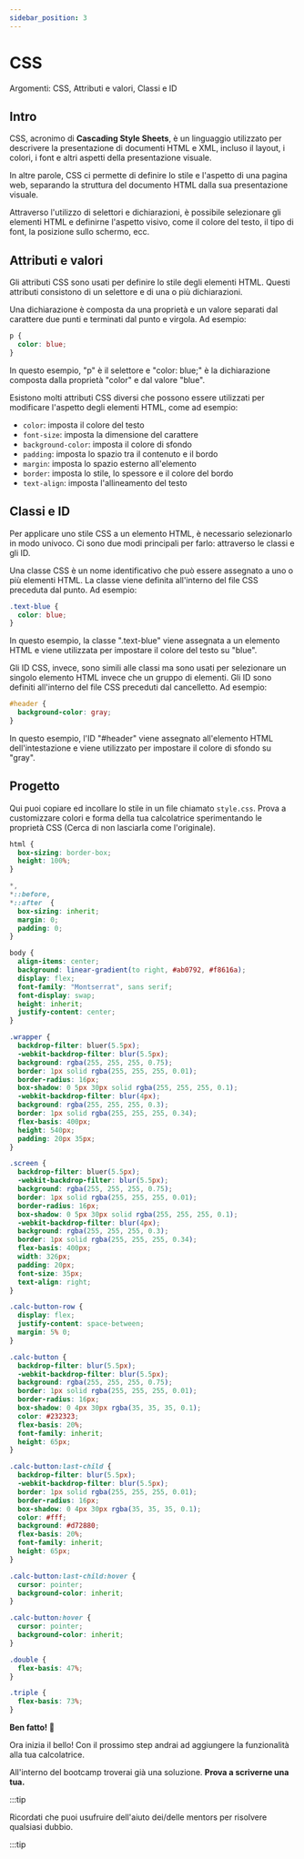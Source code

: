 ```yaml
---
sidebar_position: 3
---
```


# CSS

Argomenti: CSS, Attributi e valori, Classi e ID

## Intro

CSS, acronimo di **Cascading Style Sheets**, è un linguaggio utilizzato per descrivere la presentazione di documenti HTML e XML, incluso il layout, i colori, i font e altri aspetti della presentazione visuale.

In altre parole, CSS ci permette di definire lo stile e l'aspetto di una pagina web, separando la struttura del documento HTML dalla sua presentazione visuale.

Attraverso l'utilizzo di selettori e dichiarazioni, è possibile selezionare gli elementi HTML e definirne l'aspetto visivo, come il colore del testo, il tipo di font, la posizione sullo schermo, ecc.

## Attributi e valori

Gli attributi CSS sono usati per definire lo stile degli elementi HTML. Questi attributi consistono di un selettore e di una o più dichiarazioni.

Una dichiarazione è composta da una proprietà e un valore separati dal carattere due punti e terminati dal punto e virgola. Ad esempio:

```css
p {
  color: blue;
}
```

In questo esempio, "p" è il selettore e "color: blue;" è la dichiarazione composta dalla proprietà "color" e dal valore "blue".

Esistono molti attributi CSS diversi che possono essere utilizzati per modificare l'aspetto degli elementi HTML, come ad esempio:

-   `color`: imposta il colore del testo
-   `font-size`: imposta la dimensione del carattere
-   `background-color`: imposta il colore di sfondo
-   `padding`: imposta lo spazio tra il contenuto e il bordo
-   `margin`: imposta lo spazio esterno all'elemento
-   `border`: imposta lo stile, lo spessore e il colore del bordo
-   `text-align`: imposta l'allineamento del testo

## Classi e ID

Per applicare uno stile CSS a un elemento HTML, è necessario selezionarlo in modo univoco. Ci sono due modi principali per farlo: attraverso le classi e gli ID.

Una classe CSS è un nome identificativo che può essere assegnato a uno o più elementi HTML. La classe viene definita all'interno del file CSS preceduta dal punto. Ad esempio:

```css
.text-blue {
  color: blue;
}
```

In questo esempio, la classe ".text-blue" viene assegnata a un elemento HTML e viene utilizzata per impostare il colore del testo su "blue".

Gli ID CSS, invece, sono simili alle classi ma sono usati per selezionare un singolo elemento HTML invece che un gruppo di elementi. Gli ID sono definiti all'interno del file CSS preceduti dal cancelletto. Ad esempio:

```css
#header {
  background-color: gray;
}
```
In questo esempio, l'ID "#header" viene assegnato all'elemento HTML dell'intestazione e viene utilizzato per impostare il colore di sfondo su "gray".

## Progetto

Qui puoi copiare ed incollare lo stile in un file chiamato `style.css`. Prova a customizzare colori e forma della tua calcolatrice sperimentando le proprietà CSS (Cerca di non lasciarla come l'originale).


```css
html {
  box-sizing: border-box;
  height: 100%;
}

*,
*::before,
*::after  {
  box-sizing: inherit;
  margin: 0;
  padding: 0;
}

body {
  align-items: center;
  background: linear-gradient(to right, #ab0792, #f8616a);
  display: flex;
  font-family: "Montserrat", sans serif;
  font-display: swap;
  height: inherit;
  justify-content: center;
}

.wrapper {
  backdrop-filter: bluer(5.5px);
  -webkit-backdrop-filter: blur(5.5px);
  background: rgba(255, 255, 255, 0.75);
  border: 1px solid rgba(255, 255, 255, 0.01);
  border-radius: 16px;
  box-shadow: 0 5px 30px solid rgba(255, 255, 255, 0.1);
  -webkit-backdrop-filter: blur(4px);
  background: rgba(255, 255, 255, 0.3);
  border: 1px solid rgba(255, 255, 255, 0.34);
  flex-basis: 400px;
  height: 540px;
  padding: 20px 35px;
}

.screen {
  backdrop-filter: bluer(5.5px);
  -webkit-backdrop-filter: blur(5.5px);
  background: rgba(255, 255, 255, 0.75);
  border: 1px solid rgba(255, 255, 255, 0.01);
  border-radius: 16px;
  box-shadow: 0 5px 30px solid rgba(255, 255, 255, 0.1);
  -webkit-backdrop-filter: blur(4px);
  background: rgba(255, 255, 255, 0.3);
  border: 1px solid rgba(255, 255, 255, 0.34);
  flex-basis: 400px;
  width: 326px;
  padding: 20px;
  font-size: 35px;
  text-align: right;
}

.calc-button-row {
  display: flex;
  justify-content: space-between;
  margin: 5% 0;
}

.calc-button {
  backdrop-filter: blur(5.5px);
  -webkit-backdrop-filter: blur(5.5px);
  background: rgba(255, 255, 255, 0.75);
  border: 1px solid rgba(255, 255, 255, 0.01);
  border-radius: 16px;
  box-shadow: 0 4px 30px rgba(35, 35, 35, 0.1);
  color: #232323;
  flex-basis: 20%;
  font-family: inherit;
  height: 65px;
}

.calc-button:last-child {
  backdrop-filter: blur(5.5px);
  -webkit-backdrop-filter: blur(5.5px);
  border: 1px solid rgba(255, 255, 255, 0.01);
  border-radius: 16px;
  box-shadow: 0 4px 30px rgba(35, 35, 35, 0.1);
  color: #fff;
  background: #d72880;
  flex-basis: 20%;
  font-family: inherit;
  height: 65px;
}

.calc-button:last-child:hover {
  cursor: pointer;
  background-color: inherit;
}

.calc-button:hover {
  cursor: pointer;
  background-color: inherit;
}

.double {
  flex-basis: 47%;
}

.triple {
  flex-basis: 73%;
}
```

**Ben fatto! 🎉**

Ora inizia il bello! Con il prossimo step andrai ad aggiungere la funzionalità alla tua calcolatrice. 

All'interno del bootcamp troverai già una soluzione. **Prova a scriverne una tua.** 

:::tip 

Ricordati che puoi usufruire dell'aiuto dei/delle mentors per risolvere qualsiasi dubbio.

:::tip 